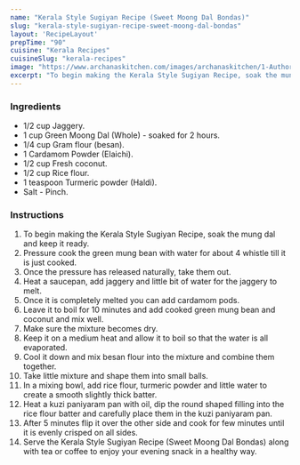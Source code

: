 ---
name: "Kerala Style Sugiyan Recipe (Sweet Moong Dal Bondas)"
slug: "kerala-style-sugiyan-recipe-sweet-moong-dal-bondas"
layout: 'RecipeLayout'
prepTime: "90"
cuisine: "Kerala Recipes"
cuisineSlug: "kerala-recipes"
image: "https://www.archanaskitchen.com/images/archanaskitchen/1-Author/sibyl_sunitha/_Kerala_Style_Sugian_Recipe_Sweet_Moong_Dal_Bondas.jpg"
excerpt: "To begin making the Kerala Style Sugiyan Recipe, soak the mung dal and keep it ready"
---

### Ingredients

- 1/2 cup Jaggery.
- 1 cup Green Moong Dal (Whole) - soaked for 2 hours.
- 1/4 cup Gram flour (besan).
- 1 Cardamom Powder (Elaichi).
- 1/2 cup Fresh coconut.
- 1/2 cup Rice flour.
- 1 teaspoon Turmeric powder (Haldi).
- Salt - Pinch.

### Instructions

1. To begin making the Kerala Style Sugiyan Recipe, soak the mung dal and keep it ready.
1. Pressure cook the green mung bean with water for about 4 whistle till it is just cooked.
1. Once the pressure has released naturally, take them out.
1. Heat a saucepan, add jaggery and little bit of water for the jaggery to melt.
1. Once it is completely melted you can add cardamom pods.
1. Leave it to boil for 10 minutes and add cooked green mung bean and coconut and mix well.
1. Make sure the mixture becomes dry.
1. Keep it on a medium heat and allow it to boil so that the water is all evaporated.
1. Cool it down and mix besan flour into the mixture and combine them together.
1. Take little mixture and shape them into small balls.
1. In a mixing bowl, add rice flour, turmeric powder and little water to create a smooth slightly thick batter.
1. Heat a kuzi paniyaram pan with oil, dip the round shaped filling into the rice flour batter and carefully place them in the kuzi paniyaram pan.
1. After 5 minutes flip it over the other side and cook for few minutes until it is evenly crisped on all sides.
1. Serve the Kerala Style Sugiyan Recipe (Sweet Moong Dal Bondas) along with tea or coffee to enjoy your evening snack in a healthy way.

